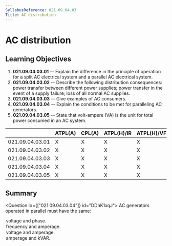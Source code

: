```yaml
---
SyllabusReference: 021.09.04.03
Title: AC distribution
---
```


# AC distribution

## Learning Objectives

1.  **021.09.04.03.01** -- Explain the difference in the principle of operation
    for a split AC electrical system and a parallel AC electrical system.
2.  **021.09.04.03.02** -- Describe the following distribution consequences:
    power transfer between different power supplies; power transfer in the event
    of a supply failure; loss of all normal AC supplies.
3.  **021.09.04.03.03** -- Give examples of AC consumers.
4.  **021.09.04.03.04** -- Explain the conditions to be met for paralleling AC
    generators.
5.  **021.09.04.03.05** -- State that volt-ampere (VA) is the unit for total
    power consumed in an AC system.

|                 | ATPL(A) | CPL(A) | ATPL(H)/IR | ATPL(H)/VFR | CPL(H) | IR  | CBIR(A) |
| --------------- | ------- | ------ | ---------- | ----------- | ------ | --- | ------- |
| 021.09.04.03.01 | X       | X      | X          | X           | X      |     |         |
| 021.09.04.03.02 | X       | X      | X          | X           | X      |     |         |
| 021.09.04.03.03 | X       | X      | X          | X           | X      |     |         |
| 021.09.04.03.04 | X       | X      | X          | X           | X      |     |         |
| 021.09.04.03.05 | X       | X      | X          | X           | X      |     |         |

## Summary

<Question lo={["021.09.04.03.04"]} id="DDhK1xqJ">
  <Text variant="oneCorrect">
    AC generators operated in parallel must have the same:
  </Text>
<Option id="DDhK1xqJ-0" correct>
  voltage and phase.
</Option>

  <Option id="DDhK1xqJ-1">frequency and amperage.</Option>
  <Option id="DDhK1xqJ-2">voltage and amperage.</Option>
  <Option id="DDhK1xqJ-3">amperage and kVAR.</Option>
</Question>
